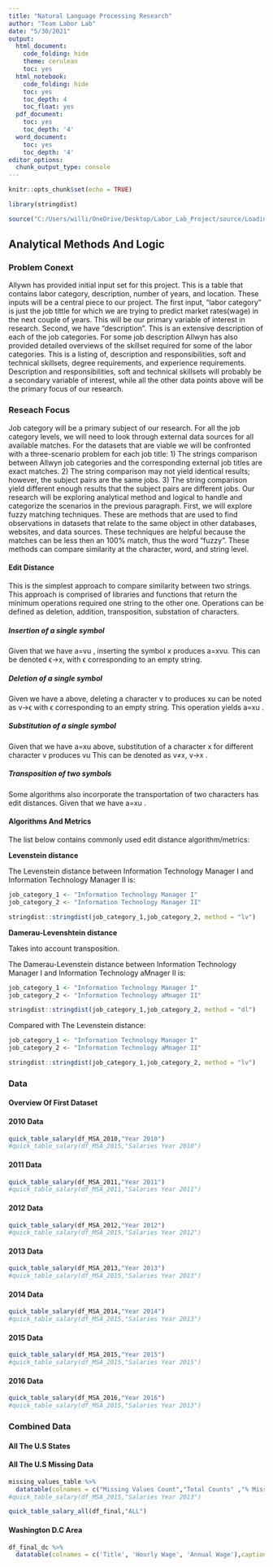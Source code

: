 ```yaml
---
title: "Natural Language Processing Research"
author: "Team Labor Lab"
date: "5/30/2021"
output:
  html_document:
    code_folding: hide
    theme: cerulean
    toc: yes
  html_notebook:
    code_folding: hide
    toc: yes
    toc_depth: 4
    toc_float: yes
  pdf_document:
    toc: yes
    toc_depth: '4'
  word_document:
    toc: yes
    toc_depth: '4'
editor_options:
  chunk_output_type: console
---
```


```r
knitr::opts_chunk$set(echo = TRUE)

library(stringdist)
```

```r
source("C:/Users/willi/OneDrive/Desktop/Labor_Lab_Project/source/Loading_data.R")
```


## Analytical Methods And Logic

### Problem Conext 

Allywn has provided initial input set for this project. This is a table that contains labor category, description, number of years, and location. These inputs will be a central piece to our project. The first input, “labor category” is just the job tittle for which we are trying to predict market rates(wage) in the next couple of years. This will be our primary variable of interest in research. Second, we have “description”. This is an extensive description of each of the job categories. For some job description Allwyn has also provided detailed overviews of the skillset required for some of the labor categories. This is a listing of, description and responsibilities, soft and technical skillsets, degree requirements, and experience requirements. Description and responsibilities, soft and technical skillsets will probably be a secondary variable of interest, while all the other data points above will be the primary focus of our research.

### Reseach Focus

Job category will be a primary subject of our research. For all the job category levels, we will need to look through external data sources for all available matches. For the datasets that are viable we will be confronted with a three-scenario problem for each job title: 1) The strings comparison between Allwyn job categories and the corresponding external job titles are exact matches.  2) The string comparison may not yield identical results; however, the subject pairs are the same jobs. 3) The string comparison yield different enough results that the subject pairs are different jobs.
Our research will be exploring analytical method and logical to handle and categorize the scenarios in the previous paragraph.  First, we will explore fuzzy matching techniques. These are methods that are used to find observations in datasets that relate to the same object in other databases, websites, and data sources. These techniques are helpful because the matches can be less then an 100% match, thus the word “fuzzy”. These methods can compare similarity at the character, word, and string level.

#### Edit Distance 

This is the simplest approach to compare similarity between two strings. This approach is comprised of libraries and functions that return the minimum operations required one string to the other one. Operations can be defined as deletion, addition, transposition, substation of characters. 

##### **Insertion of a single symbol**

Given that we have a=vu , inserting the symbol x produces a=xvu. This can be denoted ϵ→x, with ϵ corresponding to an empty string.

##### **Deletion of a single symbol**

Given we have a  above, deleting a character v to produces xu  can be noted as v→ϵ with ϵ corresponding to an empty string. This operation yields  a=xu .

##### **Substitution of a single symbol**

Given that we have a=xu above, substitution of a character x for different character v produces vu This can be denoted as  v≠x,  v→x .

##### **Transposition of two symbols** 

Some algorithms also incorporate the transportation of two characters has edit distances. Given that we have a=xu .


#### Algorithms And Metrics

The list below contains commonly used edit distance algorithm/metrics:

**Levenstein distance**  

The Levenstein distance between Information Technology Manager I and Information Technology Manager II is:
```r
job_category_1 <- "Information Technology Manager I"
job_category_2 <- "Information Technology Manager II"

stringdist::stringdist(job_category_1,job_category_2, method = "lv")
```

**Damerau-Levenshtein distance**

Takes into account transposition.

The Damerau-Levenstein distance between Information Technology Manager I and Information Technology aMnager II is:
```r
job_category_1 <- "Information Technology Manager I"
job_category_2 <- "Information Technology aMnager II"

stringdist::stringdist(job_category_1,job_category_2, method = "dl")
```

Compared with The Levenstein distance:
```r
job_category_1 <- "Information Technology Manager I"
job_category_2 <- "Information Technology aMnager II"

stringdist::stringdist(job_category_1,job_category_2, method = "lv")
```


### Data

#### Overview Of First Dataset 

#### 2010 Data
```r
quick_table_salary(df_MSA_2010,"Year 2010")
#quick_table_salary(df_MSA_2015,"Salaries Year 2010")
```

#### 2011 Data
```r
quick_table_salary(df_MSA_2011,"Year 2011")
#quick_table_salary(df_MSA_2011,"Salaries Year 2011")
```

#### 2012 Data
```r
quick_table_salary(df_MSA_2012,"Year 2012")
#quick_table_salary(df_MSA_2015,"Salaries Year 2012")
```


#### 2013 Data
```r
quick_table_salary(df_MSA_2013,"Year 2013")
#quick_table_salary(df_MSA_2015,"Salaries Year 2013")
```

#### 2014 Data
```r
quick_table_salary(df_MSA_2014,"Year 2014")
#quick_table_salary(df_MSA_2015,"Salaries Year 2013")
```

#### 2015 Data
```r
quick_table_salary(df_MSA_2015,"Year 2015")
#quick_table_salary(df_MSA_2015,"Salaries Year 2015")
```

#### 2016 Data
```r
quick_table_salary(df_MSA_2016,"Year 2016")
#quick_table_salary(df_MSA_2015,"Salaries Year 2013")
```

### Combined Data

#### All The U.S States


#### All The U.S Missing Data
```r
missing_values_table %>%
  datatable(colnames = c("Missing Values Count","Total Counts" ,"% Missing Values"),caption ="Missing Salary",rownames = c("Hourly Mean", "Annual Mean")) %>%formatPercentage( "Percent_Missing_Values",digits = 2)
#quick_table_salary(df_MSA_2015,"Salaries Year 2013")
```

```r
quick_table_salary_all(df_final,"ALL")
```

#### Washington D.C Area
```r
df_final_dc %>%
  datatable(colnames = c('Title', 'Hourly Wage', 'Annual Wage'),caption = "All DC Area")
```

